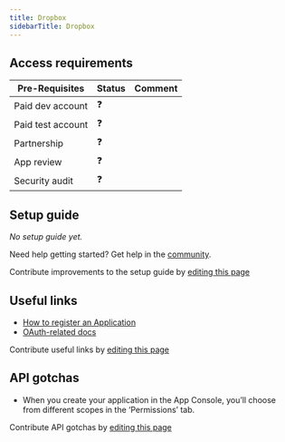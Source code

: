 ```yaml
---
title: Dropbox
sidebarTitle: Dropbox
---
```



<Overview />
<PreBuiltTooling />
<PreBuiltUseCases />

## Access requirements
| Pre-Requisites | Status | Comment|
| - | - | - |
| Paid dev account | ❓ |  |
| Paid test account | ❓ |  |
| Partnership | ❓ | |
| App review | ❓ |  |
| Security audit | ❓ | |


## Setup guide

_No setup guide yet._

<Tip>Need help getting started? Get help in the [community](https://nango.dev/slack).</Tip>

<Note>Contribute improvements to the setup guide by [editing this page](https://github.com/nangohq/nango/tree/master/docs-v2/integrations/all/dropbox.mdx)</Note>


## Useful links

-   [How to register an Application](https://www.dropbox.com/developers/apps)
-   [OAuth-related docs](https://developers.dropbox.com/oauth-guide)

<Note>Contribute useful links by [editing this page](https://github.com/nangohq/nango/tree/master/docs-v2/integrations/all/dropbox.mdx)</Note>

## API gotchas

-   When you create your application in the App Console, you’ll choose from different scopes in the ‘Permissions’ tab.

<Note>Contribute API gotchas by [editing this page](https://github.com/nangohq/nango/tree/master/docs-v2/integrations/all/dropbox.mdx)</Note>
